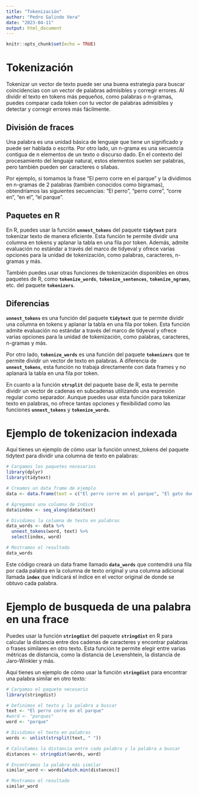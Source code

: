 ```yaml
---
title: "Tokenización"
author: "Pedro Galindo Vera"
date: "2023-04-11"
output: html_document
---
```


```r
knitr::opts_chunk$set(echo = TRUE)
```

# Tokenización

Tokenizar un vector de texto puede ser una buena estrategia para buscar coincidencias con un vector de palabras admisibles y corregir errores. Al dividir el texto en tokens más pequeños, como palabras o n-gramas, puedes comparar cada token con tu vector de palabras admisibles y detectar y corregir errores más fácilmente.

## División de fraces

Una palabra es una unidad básica de lenguaje que tiene un significado y puede ser hablada o escrita. Por otro lado, un n-grama es una secuencia contigua de n elementos de un texto o discurso dado. En el contexto del procesamiento del lenguaje natural, estos elementos suelen ser palabras, pero también pueden ser caracteres o sílabas.

Por ejemplo, si tomamos la frase "El perro corre en el parque" y la dividimos en n-gramas de 2 palabras (también conocidos como bigramas), obtendríamos las siguientes secuencias: "El perro", "perro corre", "corre en", "en el", "el parque".

## Paquetes en R

En R, puedes usar la función **`unnest_tokens`** del paquete **`tidytext`** para tokenizar texto de manera eficiente. Esta función te permite dividir una columna en tokens y aplanar la tabla en una fila por token. Además, admite evaluación no estándar a través del marco de tidyeval y ofrece varias opciones para la unidad de tokenización, como palabras, caracteres, n-gramas y más.

También puedes usar otras funciones de tokenización disponibles en otros paquetes de R, como **`tokenize_words`**, **`tokenize_sentences`**, **`tokenize_ngrams`**, etc. del paquete **`tokenizers`**.

## Diferencias

**`unnest_tokens`** es una función del paquete **`tidytext`** que te permite dividir una columna en tokens y aplanar la tabla en una fila por token. Esta función admite evaluación no estándar a través del marco de tidyeval y ofrece varias opciones para la unidad de tokenización, como palabras, caracteres, n-gramas y más.

Por otro lado, **`tokenize_words`** es una función del paquete **`tokenizers`** que te permite dividir un vector de texto en palabras. A diferencia de **`unnest_tokens`**, esta función no trabaja directamente con data frames y no aplanará la tabla en una fila por token.

En cuanto a la función **`strsplit`** del paquete base de R, esta te permite dividir un vector de cadenas en subcadenas utilizando una expresión regular como separador. Aunque puedes usar esta función para tokenizar texto en palabras, no ofrece tantas opciones y flexibilidad como las funciones **`unnest_tokens`** y **`tokenize_words`**.

# Ejemplo de tokenizacion indexada

Aquí tienes un ejemplo de cómo usar la función unnest_tokens del paquete tidytext para dividir una columna de texto en palabras:

```r
# Cargamos los paquetes necesarios
library(dplyr)
library(tidytext)

# Creamos un data frame de ejemplo
data <- data.frame(text = c("El perro corre en el parque", "El gato duerme en el sofá"))

# Agregamos una columna de índice
data$index <- seq_along(data$text)

# Dividimos la columna de texto en palabras
data_words <- data %>%
  unnest_tokens(word, text) %>%
  select(index, word)

# Mostramos el resultado
data_words

```

Este código creará un data frame llamado **`data_words`** que contendrá una fila por cada palabra en la columna de texto original y una columna adicional llamada **`index`** que indicará el índice en el vector original de donde se obtuvo cada palabra.

# Ejemplo de busqueda de una palabra en una frace

Puedes usar la función **`stringdist`** del paquete **`stringdist`** en R para calcular la distancia entre dos cadenas de caracteres y encontrar palabras o frases similares en otro texto. Esta función te permite elegir entre varias métricas de distancia, como la distancia de Levenshtein, la distancia de Jaro-Winkler y más.

Aquí tienes un ejemplo de cómo usar la función **`stringdist`** para encontrar una palabra similar en otro texto:

```r
# Cargamos el paquete necesario
library(stringdist)

# Definimos el texto y la palabra a buscar
text <- "El perro corre en el parque"
#word <- "parques"
word <- "porque"

# Dividimos el texto en palabras
words <- unlist(strsplit(text, " "))

# Calculamos la distancia entre cada palabra y la palabra a buscar
distances <- stringdist(words, word)

# Encontramos la palabra más similar
similar_word <- words[which.min(distances)]

# Mostramos el resultado
similar_word
```
